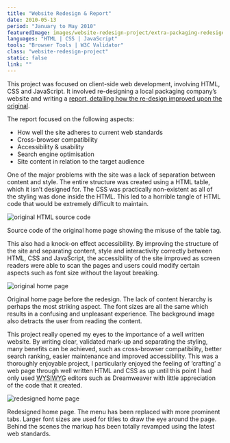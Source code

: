 ```yaml
---
title: "Website Redesign & Report"
date: 2010-05-13
period: "January to May 2010"
featuredImage: images/website-redesign-project/extra-packaging-redesiged-home-page.png
languages: "HTML | CSS | JavaScript"
tools: "Browser Tools | W3C Validator"
class: "website-redesign-project"
static: false
link: ""
---
```



This project was focused on client-side web development, involving HTML, CSS and JavaScript. It involved re-designing a local packaging company’s 
website and writing a [report, detailing how the re-design improved upon the original](/extra-packaging-website-report.pdf).

The report focused on the following aspects:

- How well the site adheres to current web standards
- Cross-browser compatibility
- Accessibility & usability
- Search engine optimisation
- Site content in relation to the target audience

One of the major problems with the site was a lack of separation between content and style. The entire structure was created using a HTML 
table, which it isn’t designed for. The CSS was practically non-existent as all of the styling was done inside the HTML. This led to a horrible 
tangle of HTML code that would be extremely difficult to maintain.

![original HTML source code](images/website-redesign-project/original-site-source-code.png)
<figcaption>
    <FontAwesomeIcon icon={faCamera} /> Source code of the original home page showing the misuse of the table tag.
</figcaption>

This also had a knock-on effect accessibility. By improving the structure of the site and separating content, style and interactivity correctly between 
HTML, CSS and JavaScript, the accessibility of the site improved as screen readers were able to scan the pages and users could modify certain 
aspects such as font size without the layout breaking.

![original home page](images/website-redesign-project/extra-packaging-original-site.png)
<figcaption>
    <FontAwesomeIcon icon={faCamera} /> Original home page before the redesign. The lack of content hierarchy is perhaps the most striking aspect. The 
    font sizes are all the same which results in a confusing and unpleasant experience. The background image also detracts the user from reading the content.
</figcaption>

This project really opened my eyes to the importance of a well written website. By writing clear, validated mark-up and separating the styling, many 
benefits can be achieved, such as cross-browser compatibility, better search ranking, easier maintenance and improved accessibility. This was a thoroughly 
enjoyable project, I particularly enjoyed the feeling of ‘crafting’ a web page through well written HTML and CSS as up until this point I had only used <abbr title="What You See Is What You Get">WYSIWYG</abbr> editors 
such as Dreamweaver with little appreciation of the code that it created.

![redesigned home page](images/website-redesign-project/extra-packaging-redesiged-home-page.png)
<figcaption>
    <FontAwesomeIcon icon={faCamera} /> Redesigned home page. The menu has been replaced with more prominent tabs. Larger font sizes are used for titles to 
    draw the eye around the page. Behind the scenes the markup has been totally revamped using the latest web standards.
</figcaption>